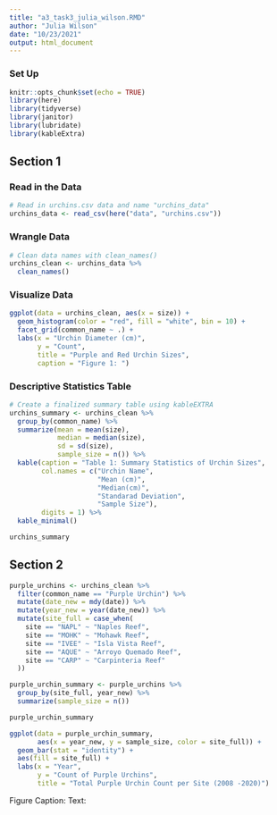 ```yaml
---
title: "a3_task3_julia_wilson.RMD"
author: "Julia Wilson"
date: "10/23/2021"
output: html_document
---
```

### Set Up 
```r
knitr::opts_chunk$set(echo = TRUE)
library(here)
library(tidyverse)
library(janitor)
library(lubridate)
library(kableExtra)
```

## Section 1
### Read in the Data
```r
# Read in urchins.csv data and name "urchins_data"
urchins_data <- read_csv(here("data", "urchins.csv"))
```

### Wrangle Data
```r
# Clean data names with clean_names()
urchins_clean <- urchins_data %>% 
  clean_names()
```


### Visualize Data
```r
ggplot(data = urchins_clean, aes(x = size)) +
  geom_histogram(color = "red", fill = "white", bin = 10) +
  facet_grid(common_name ~ .) + 
  labs(x = "Urchin Diameter (cm)", 
       y = "Count",
       title = "Purple and Red Urchin Sizes",
       caption = "Figure 1: ") 
```


### Descriptive Statistics Table
```r
# Create a finalized summary table using kableEXTRA
urchins_summary <- urchins_clean %>% 
  group_by(common_name) %>% 
  summarize(mean = mean(size),
            median = median(size),
            sd = sd(size),
            sample_size = n()) %>% 
  kable(caption = "Table 1: Summary Statistics of Urchin Sizes",
        col.names = c("Urchin Name",
                      "Mean (cm)",
                      "Median(cm)",
                      "Standarad Deviation",
                      "Sample Size"),
        digits = 1) %>% 
  kable_minimal()

urchins_summary
```



## Section 2
```r
purple_urchins <- urchins_clean %>% 
  filter(common_name == "Purple Urchin") %>% 
  mutate(date_new = mdy(date)) %>% 
  mutate(year_new = year(date_new)) %>% 
  mutate(site_full = case_when(
    site == "NAPL" ~ "Naples Reef",
    site == "MOHK" ~ "Mohawk Reef",
    site == "IVEE" ~ "Isla Vista Reef",
    site == "AQUE" ~ "Arroyo Quemado Reef",
    site == "CARP" ~ "Carpinteria Reef"
  ))
```

```r
purple_urchin_summary <- purple_urchins %>% 
  group_by(site_full, year_new) %>% 
  summarize(sample_size = n())

purple_urchin_summary
```

```r
ggplot(data = purple_urchin_summary, 
       aes(x = year_new, y = sample_size, color = site_full)) +
  geom_bar(stat = "identity") +
  aes(fill = site_full) +
  labs(x = "Year",
       y = "Count of Purple Urchins",
       title = "Total Purple Urchin Count per Site (2008 -2020)")
```
Figure Caption: 
Text:
